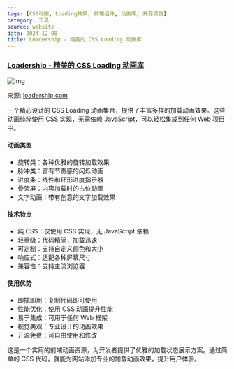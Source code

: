 ```yaml
---
tags: [CSS动画, Loading效果, 前端组件, 动画库, 开源项目]
category: 工具
source: website
date: 2024-12-08
title: Loadership - 精美的 CSS Loading 动画库
---
```


### [Loadership - 精美的 CSS Loading 动画库](https://www.loadership.com/)

![img](https://img.mengpeng.tech/i/2024/12/07/67545dd30e536.webp)

来源: [loadership.com](https://www.loadership.com/)

一个精心设计的 CSS Loading 动画集合，提供了丰富多样的加载动画效果。这些动画纯粹使用 CSS 实现，无需依赖 JavaScript，可以轻松集成到任何 Web 项目中。

#### 动画类型
- 旋转类：各种优雅的旋转加载效果
- 脉冲类：富有节奏感的闪烁动画
- 进度条：线性和环形进度指示器
- 骨架屏：内容加载时的占位动画
- 文字动画：带有创意的文字加载效果

#### 技术特点
- 纯 CSS：仅使用 CSS 实现，无 JavaScript 依赖
- 轻量级：代码精简，加载迅速
- 可定制：支持自定义颜色和大小
- 响应式：适配各种屏幕尺寸
- 兼容性：支持主流浏览器

#### 使用优势
- 即插即用：复制代码即可使用
- 性能优化：使用 CSS 动画提升性能
- 易于集成：可用于任何 Web 框架
- 视觉美观：专业设计的动画效果
- 开源免费：可自由使用和修改

这是一个实用的前端动画资源，为开发者提供了优雅的加载状态展示方案。通过简单的 CSS 代码，就能为网站添加专业的加载动画效果，提升用户体验。 